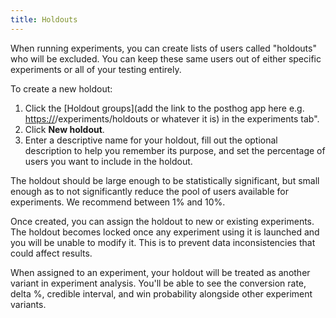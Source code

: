```yaml
---
title: Holdouts
---
```


When running experiments, you can create lists of users called "holdouts" who will be excluded. You can keep these same users out of either specific experiments or all of your testing entirely.

To create a new holdout:

1. Click the [Holdout groups](add the link to the posthog app here e.g. [https://](https://us.posthog.com)/experiments/holdouts or whatever it is) in the experiments tab".
2. Click **New holdout**. 
3. Enter a descriptive name for your holdout, fill out the optional description to help you remember its purpose, and set the percentage of users you want to include in the holdout. 

<ProductScreenshot
  imageLight = "https://res.cloudinary.com/dmukukwp6/image/upload/add_holdout_light_ce0827be42.png"
  imageDark = "https://res.cloudinary.com/dmukukwp6/image/upload/add_holdout_dark_cc687f7688.png"
  classes="rounded"
  alt="Screenshot of the form to create a new holdout"
/>

The holdout should be large enough to be statistically significant, but small enough as to not significantly reduce the pool of users available for experiments. We recommend between 1% and 10%.

Once created, you can assign the holdout to new or existing experiments. The holdout becomes locked once any experiment using it is launched and you will be unable to modify it. This is to prevent data inconsistencies that could affect results.

<ProductScreenshot
  imageLight = "https://res.cloudinary.com/dmukukwp6/image/upload/assign_holdout_light_199427e0b8.png"
  imageDark = "https://res.cloudinary.com/dmukukwp6/image/upload/assign_holdout_dark_8a391b9425.png"
  classes="rounded"
  alt="Screenshot of the form to create an experiment with the holdout field expanded"
/>

When assigned to an experiment, your holdout will be treated as another variant in experiment analysis. You'll be able to see the conversion rate, delta %, credible interval, and win probability alongside other experiment variants.

<ProductScreenshot
  imageLight = "https://res.cloudinary.com/dmukukwp6/image/upload/experiment_results_light_19673cd667.png"
  imageDark = "https://res.cloudinary.com/dmukukwp6/image/upload/experiment_results_dark_7ed830f154.png"
  classes="rounded"
  alt="Screenshot of the experiment with the results displayed"
/>
